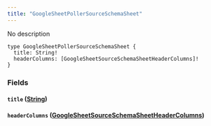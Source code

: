 ```yaml
---
title: "GoogleSheetPollerSourceSchemaSheet"
---
```


No description

```
type GoogleSheetPollerSourceSchemaSheet {
  title: String!
  headerColumns: [GoogleSheetSourceSchemaSheetHeaderColumns]!
}

```

### Fields[](#fields "Direct link to heading")

#### `title` ([String](/developer/graphql-api/references/scalars/string))[](#title-string "Direct link to heading")

#### `headerColumns` ([GoogleSheetSourceSchemaSheetHeaderColumns](/developer/graphql-api/references/objects/google-sheet-source-schema-sheet-header-columns))[](#headercolumns-googlesheetsourceschemasheetheadercolumns "Direct link to heading")